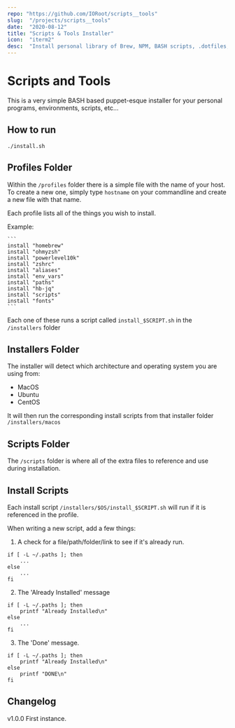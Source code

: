 ```yaml
---
repo: "https://github.com/IORoot/scripts__tools"
slug:  "/projects/scripts__tools"
date:  "2020-08-12"
title: "Scripts & Tools Installer"
icon:  "iterm2"
desc:  "Install personal library of Brew, NPM, BASH scripts, .dotfiles, and other things. Profiled to specific machines."
---
```



# Scripts and Tools

This is a very simple BASH based puppet-esque installer for your personal programs, environments, scripts, etc...

## How to run

`./install.sh`

## Profiles Folder

Within the `/profiles` folder there is a simple file with the name of your host. To create a new one, simply type `hostname` on your commandline and create a new file with that name.

Each profile lists all of the things you wish to install.

Example:

    ```
    install "homebrew"
    install "ohmyzsh"
    install "powerlevel10k"
    install "zshrc"
    install "aliases"
    install "env_vars"
    install "paths"
    install "hb-jq"
    install "scripts"
    install "fonts"
    ```

Each one of these runs a script called `install_$SCRIPT.sh` in the `/installers` folder

## Installers Folder

The installer will detect which architecture and operating system you are using from:
- MacOS
- Ubuntu
- CentOS

It will then run the corresponding install scripts from that installer folder `/installers/macos`

## Scripts Folder

The `/scripts` folder is where all of the extra files to reference and use during installation.

## Install Scripts

Each install script `/installers/$OS/install_$SCRIPT.sh` will run if it is referenced in the profile.

When writing a new script, add a few things:

1. A check for a file/path/folder/link to see if it's already run.

```
if [ -L ~/.paths ]; then
    ...
else
    ...
fi
```

2. The 'Already Installed' message

```
if [ -L ~/.paths ]; then
    printf "Already Installed\n"
else
    ...
fi
```

3. The 'Done' message.

```
if [ -L ~/.paths ]; then
    printf "Already Installed\n"
else
    printf "DONE\n"
fi
```

## Changelog


v1.0.0
First instance.